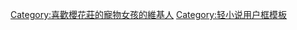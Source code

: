 {{Userbox
  |border-c = #F2719A
  |border-s = 1
  |id-c     = #FFFFFF
  |id-s     = 11
  |id-fc    = #F2719A
  |id-w     = 60
  |info-c   = 
  |info-s   = 10
  |info-fc  = blue
  |id       = {{lang|ja|さくら荘}}
  |info     = 這個用戶生活於'''[[櫻花莊的寵物女孩|櫻花莊]]'''。
}}<includeonly>[[Category:喜歡櫻花莊的寵物女孩的維基人]]</includeonly><noinclude>[[Category:轻小说用户框模板]]</noinclude>